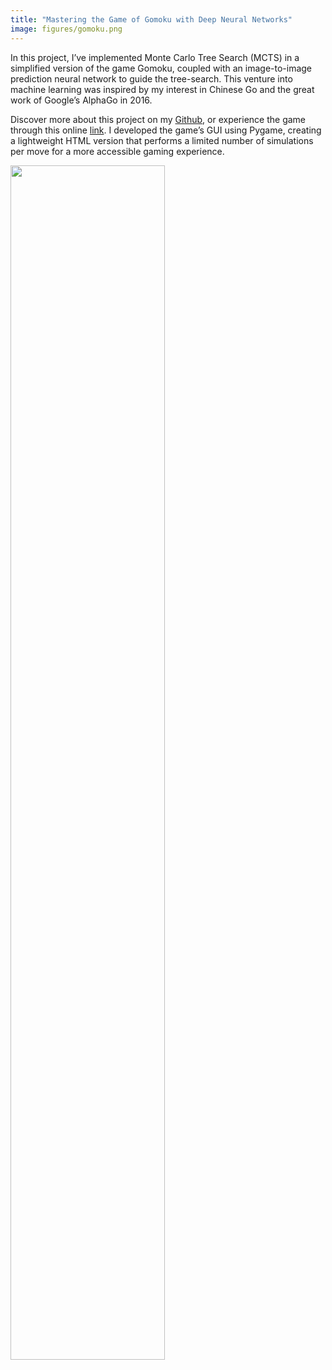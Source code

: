 ```yaml
---
title: "Mastering the Game of Gomoku with Deep Neural Networks"
image: figures/gomoku.png
---
```


In this project, I've implemented Monte Carlo Tree Search (MCTS) in a simplified version of the game Gomoku, coupled with an image-to-image prediction neural network to guide the tree-search. This venture into machine learning was inspired by my interest in Chinese Go and the great work of Google's AlphaGo in 2016.

Discover more about this project on my [Github](https://github.com/BangyaoZhao/gomoku), or experience the game through this online [link](https://bangyaozhao.github.io/gomoku.github.io/). I developed the game's GUI using Pygame, creating a lightweight HTML version that performs a limited number of simulations per move for a more accessible gaming experience.

![](figures/gomoku_gui.png){width="70%"}